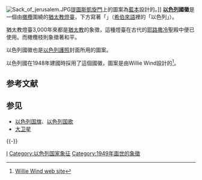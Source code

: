 {{Infobox coat of arms
|name             = 以色列國徽
|image            = Emblem of Israel.svg
|image_width      = 250
|middle           = 
|middle_width     = 
|middle_caption   = 
|lesser           = 
|lesser_width     = 
|lesser_caption   = 
|armiger          = {{flag|Israel}}
|year_adopted     = 1949年2月10日
|crest            = 
|torse            = 
|shield           = 是一個由[[橄欖_(木樨科)|橄欖]]圍繞的[[猶太教燈臺|猶太教燈臺]]，下方寫著「{{lang|he|ישראל|}}」（[[希伯來語|希伯來語]]裡的「以色列」）
|supporters       = 
|compartment      = 
|motto            = '''{{script|Hebr|ישראל}}''' <br> "以色列"
|orders           = 
|other_elements   = 
|earlier_versions = 
|use              = 
}}
[[File:Sack_of_jerusalem.JPG|thumb]][[提圖斯凱旋門|提圖斯凱旋門]]上的圖案為[[藍本|藍本]]設計的。]]
'''[[以色列|以色列]]國徽'''是一個由[[橄欖_(木樨科)|橄欖]]圍繞的[[猶太教燈臺|猶太教燈臺]]，下方寫著「{{lang|he|ישראל|}}」（[[希伯來語|希伯來語]]裡的「以色列」）。

猶太教燈臺3,000年來都是[[猶太教|猶太教]]的象徵，這種燈臺在古代的[[耶路撒冷|耶路撒冷]]聖殿中便已使用。而橄欖枝則象徵著和平。

以色列國徽也是[[以色列護照|以色列護照]]封面所用的圖案。

以色列國在1948年建國時採用了這個國徽，圖案是由Willie Wind設計的<ref>[http://geocities.com/williwwind/ Willie Wind web site]{{Dead link|date=2019年2月 |bot=InternetArchiveBot |fix-attempted=yes }}</ref>。

== 参考文献 ==
{{Reflist}}

== 参见 ==
* [[以色列国旗|以色列国旗]]、[[以色列国歌|以色列国歌]]
* [[大卫星|大卫星]]

{{-}}
{{亚洲题目|國徽}}

[[Category:國徽|I]]
[[Category:以色列国家象征|Category:以色列国家象征]]
[[Category:1949年面世的象徵|Category:1949年面世的象徵]]